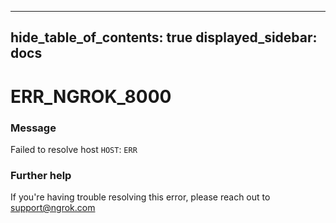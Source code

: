

---
hide_table_of_contents: true
displayed_sidebar: docs
---


# ERR_NGROK_8000

### Message
Failed to resolve host `HOST`: `ERR`

<ErrorDetails />



### Further help
If you're having trouble resolving this error, please reach out to [support@ngrok.com](mailto:support@ngrok.com?subject=Help%20with%20ERR_NGROK_8000)

